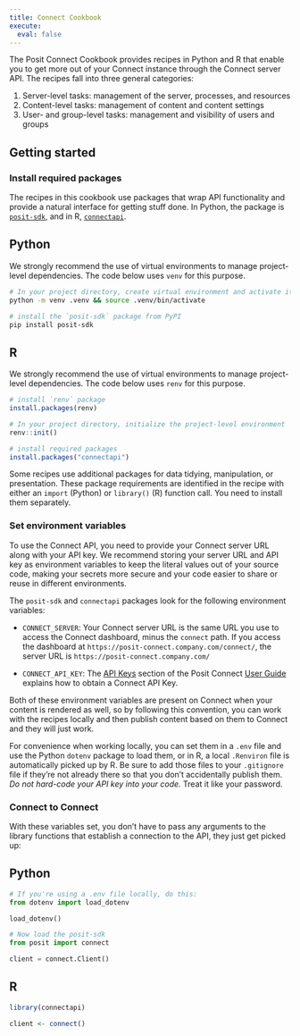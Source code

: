 ```yaml
---
title: Connect Cookbook
execute:
  eval: false
---
```


The Posit Connect Cookbook provides recipes in Python and R that enable you to get more out of your Connect instance through the Connect server API.
The recipes fall into three general categories:

1.  Server-level tasks: management of the server, processes, and resources
2.  Content-level tasks: management of content and content settings
3.  User- and group-level tasks: management and visibility of users and groups

## Getting started

### Install required packages

The recipes in this cookbook use packages that wrap API functionality and provide a natural interface for getting stuff done.
In Python, the package is [`posit-sdk`](https://github.com/posit-dev/posit-sdk-py), and in R, [`connectapi`](https://pkgs.rstudio.com/connectapi/).

::: {.panel-tabset group="language"}
## Python

We strongly recommend the use of virtual environments to manage project-level dependencies.
The code below uses `venv` for this purpose.

``` bash
# In your project directory, create virtual environment and activate it
python -m venv .venv && source .venv/bin/activate

# install the `posit-sdk` package from PyPI
pip install posit-sdk
```

## R

We strongly recommend the use of virtual environments to manage project-level dependencies.
The code below uses `renv` for this purpose.

```r
# install `renv` package
install.packages(renv)

# In your project directory, initialize the project-level environment
renv::init()

# install required packages
install.packages("connectapi")
```
:::

Some recipes use additional packages for data tidying, manipulation, or presentation.
These package requirements are identified in the recipe with either an `import` (Python) or `library()` (R) function call.
You need to install them separately.

### Set environment variables

To use the Connect API, you need to provide your Connect server URL along with your API key.
We recommend storing your server URL and API key as environment variables to keep the literal values out of your source code, making your secrets more secure and your code easier to share or reuse in different environments.

The `posit-sdk` and `connectapi` packages look for the following environment variables:

* `CONNECT_SERVER`: Your Connect server URL is the same URL you use to access the Connect dashboard, minus the `connect` path.
If you access the dashboard at `https://posit-connect.company.com/connect/`, the server URL is `https://posit-connect.company.com/`

* `CONNECT_API_KEY`: The [API Keys](https://docs.posit.co/connect/user/api-keys/) section of the Posit Connect [User Guide](https://docs.posit.co/connect/user/) explains how to obtain a Connect API Key.

Both of these environment variables are present on Connect when your content is rendered as well, so by following this convention, you can work with the recipes locally and then publish content based on them to Connect and they will just work.

For convenience when working locally, you can set them in a `.env` file and use the Python `dotenv` package to load them, or in R, a local `.Renviron` file is automatically picked up by R.
Be sure to add those files to your `.gitignore` file if they're not already there so that you don't accidentally publish them.
*Do not hard-code your API key into your code.* Treat it like your password.

### Connect to Connect

With these variables set, you don't have to pass any arguments to the library functions that establish a connection to the API, they just get picked up:

::: {.panel-tabset group="language"}
## Python

```python
# If you're using a .env file locally, do this:
from dotenv import load_dotenv

load_dotenv()

# Now load the posit-sdk
from posit import connect

client = connect.Client()
```

## R

```r
library(connectapi)

client <- connect()
```
:::
